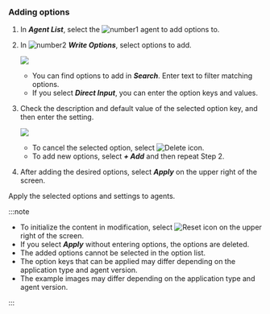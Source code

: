 ### Adding options

<ProdImg img='app-set-agent-in-service.png' desc='Agent CONFIG.' />

1.  In **_Agent List_**, select the ![number1](/img/number-01.png) agent to add options to.

2.  In ![number2](/img/number-02.png) **_Write Options_**, select options to add.

    ![](/img/add-agent-option.png)

    -   You can find options to add in **_Search_**. Enter text to filter matching options.
    -   If you select **_Direct Input_**, you can enter the option keys and values.

3.  Check the description and default value of the selected option key, and then enter the setting.

    ![](/img/add-agent-option-value.png)

    -   To cancel the selected option, select ![Delete icon](/img/ico-trash.svg).
    -   To add new options, select **_+ Add_** and then repeat Step 2.

4.  After adding the desired options, select **_Apply_** on the upper right of the screen.

Apply the selected options and settings to agents.

:::note

-   To initialize the content in modification, select ![Reset icon](/img/ico-refresh.svg) on the upper right of the screen.
-   If you select **_Apply_** without entering options, the options are deleted.
-   The added options cannot be selected in the option list.
-   The option keys that can be applied may differ depending on the application type and agent version.
-   The example images may differ depending on the application type and agent version.

:::
